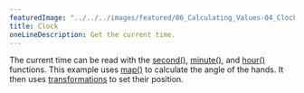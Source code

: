 ---
featuredImage: "../../../images/featured/06_Calculating_Values-04_Clock-thumbnail.png"
title: Clock
oneLineDescription: Get the current time.
---

The current time can be read with the
<a href="https://p5js.org/reference/#/p5/second" target="_blank">second()</a>,
<a href="https://p5js.org/reference/#/p5/minute" target="_blank">minute()</a>,
and <a href="https://p5js.org/reference/#/p5/minute" target="_blank">hour()</a>
functions. This example uses
<a href="https://p5js.org/reference/#/p5/map" target="_blank">map()</a>
to calculate the angle of the hands. It then uses
<a href="https://p5js.org/reference/#group-Transform" target="_blank">transformations</a>
to set their position.